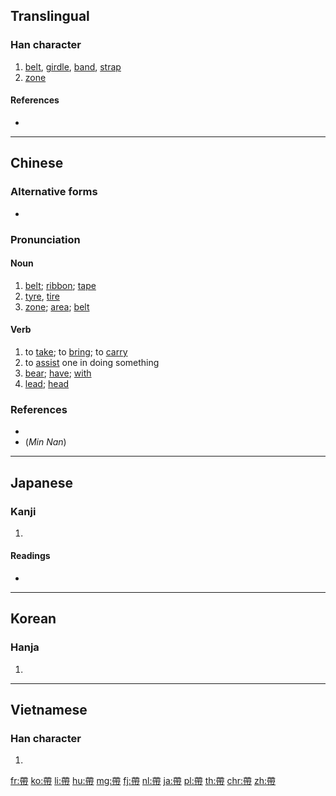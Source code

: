 {{also|带|帯}}
==Translingual==
{{Han simplified forms|帶|帯|带}}

===Han character===
{{Han char|rn=50|rad=巾|as=08|sn=11|four=44227|canj=KPBLB}}

# [[belt]], [[girdle]], [[band]], [[strap]]
# [[zone]]

====References====
* {{Han ref|kx=0333.060|dkj=08950|dj=0639.080|hdz=10742.120|uh=5E36|ud=24118|bh=B161|bd=45409}}

----

==Chinese==
{{zh-forms|s=带}}

===Alternative forms===
* {{zh-l|帯}}

===Pronunciation===
{{zh-pron
|m=dài
|c=daai3,daai3-2 |c_note = daai3 - to bring; daai3-2 - belt
|h=pfs=tai
|mn=tòa/tài
|mn_note=tòa - vernacular, tài - literary
|w=
|mc=y
|oc=y
|ma=zh-dài.ogg
|cat=n,v
}}

====Noun====
{{zh-noun}}

# [[belt]]; [[ribbon]]; [[tape]]
# [[tyre]], [[tire]]
# [[zone]]; [[area]]; [[belt]]

====Verb====
{{zh-verb}}

# to [[take]]; to [[bring]]; to [[carry]]
# to [[assist]] one in doing something
# [[bear]]; [[have]]; [[with]]
# [[lead]]; [[head]]

===References===
* {{R:twedu|A01176}}
* (''Min Nan'') {{thcwd|7201}}

{{zh-cat|Beginning}}

----

==Japanese==

===Kanji===
{{ja-kanji|grade=|rs=巾08|style=ky|shin=帯}}

# {{defn|lang=ja|sort=巾08}}

====Readings====
* {{ja-readings|goon=[[たい]] (tai)|kanon=[[たい]] (tai)|kun=[[おび]] (obi), [[おびる]] (obiru), [[めぐる]] (meguru)}}

----

==Korean==

===Hanja===
{{ko-hanja|hangeul=대|rv=dae|mr=tae}}

# {{defn|lang=ko|sort=巾08}}

----

==Vietnamese==

===Han character===
{{vi-hantu|[[đai]], [[đái]], [[đới]], [[đáy]]|rs=巾08}}

# {{defn|lang=vi|sort=巾08}}

[[fr:帶]]
[[ko:帶]]
[[li:帶]]
[[hu:帶]]
[[mg:帶]]
[[fj:帶]]
[[nl:帶]]
[[ja:帶]]
[[pl:帶]]
[[th:帶]]
[[chr:帶]]
[[zh:帶]]